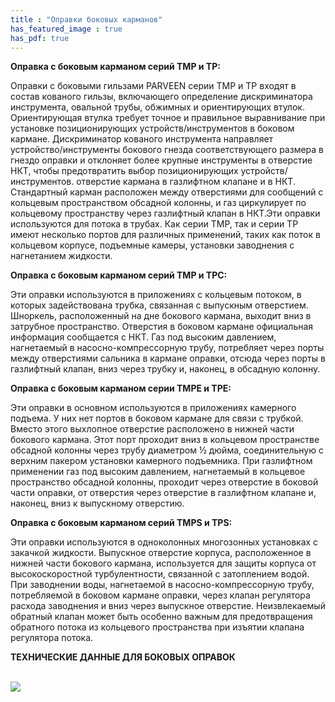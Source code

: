 ```yaml
---
title : "Оправки боковых карманов"
has_featured_image : true
has_pdf: true
---
```



**Оправка с боковым карманом серий TMP и TP:**

Оправки с боковыми гильзами PARVEEN серии TMP и TP входят в состав кованого гильзы, включающего определение дискриминатора инструмента, овальной трубы, обжимных и ориентирующих втулок. Ориентирующая втулка требует точное и правильное выравнивание при установке позиционирующих устройств/инструментов в боковом кармане. Дискриминатор кованого инструмента направляет устройство/инструменты бокового гнезда соответствующего размера в гнездо оправки и отклоняет более крупные инструменты в отверстие НКТ, чтобы предотвратить выбор позиционирующих устройств/инструментов. отверстие кармана в газлифтном клапане и в НКТ. Стандартный карман расположен между отверстиями для сообщений с кольцевым пространством обсадной колонны, и газ циркулирует по кольцевому пространству через газлифтный клапан в НКТ.Эти оправки используются для потока в трубах. Как серии TMP, так и серии TP имеют несколько портов для различных применений, таких как поток в кольцевом корпусе, подъемные камеры, установки заводнения с нагнетанием жидкости.

**Оправка с боковым карманом серий TMP и TPC:**

Эти оправки используются в приложениях с кольцевым потоком, в которых задействована трубка, связанная с выпускным отверстием. Шноркель, расположенный на дне бокового кармана, выходит вниз в затрубное пространство. Отверстия в боковом кармане официальная информация сообщается с НКТ. Газ под высоким давлением, нагнетаемый в насосно-компрессорную трубу, потребляет через порты между отверстиями сальника в кармане оправки, отсюда через порты в газлифтный клапан, вниз через трубку и, наконец, в обсадную колонну.

**Оправка с боковым карманом серии TMPE и TPE:**

Эти оправки в основном используются в приложениях камерного подъема. У них нет портов в боковом кармане для связи с трубкой. Вместо этого выхлопное отверстие расположено в нижней части бокового кармана. Этот порт проходит вниз в кольцевом пространстве обсадной колонны через трубу диаметром ½ дюйма, соединительную с верхним пакером установки камерного подъемника. При газлифтном применении газ под высоким давлением, нагнетаемый в кольцевое пространство обсадной колонны, проходит через отверстие в боковой части оправки, от отверстия через отверстие в газлифтном клапане и, наконец, вниз к выпускному отверстию.

**Оправка с боковым карманом серий TMPS и TPS:**

Эти оправки используются в одноколонных многозонных установках с закачкой жидкости. Выпускное отверстие корпуса, расположенное в нижней части бокового кармана, используется для защиты корпуса от высокоскоростной турбулентности, связанной с затоплением водой. При заводнении воды, нагнетаемой в насосно-компрессорную трубу, потребляемой в боковом кармане оправки, через клапан регулятора расхода заводнения и вниз через выпускное отверстие. Неизвлекаемый обратный клапан может быть особенно важным для предотвращения обратного потока из кольцевого пространства при изъятии клапана регулятора потока.

**ТЕХНИЧЕСКИЕ ДАННЫЕ ДЛЯ БОКОВЫХ ОПРАВОК**

<br />

<Image src={image} />